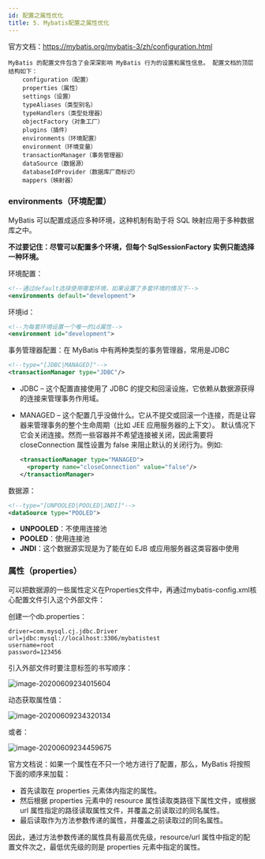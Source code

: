 ```yaml
---
id: 配置之属性优化
title: 5. Mybatis配置之属性优化
---
```


官方文档：https://mybatis.org/mybatis-3/zh/configuration.html

```
MyBatis 的配置文件包含了会深深影响 MyBatis 行为的设置和属性信息。 配置文档的顶层结构如下：
	configuration（配置）
	properties（属性）
	settings（设置）
	typeAliases（类型别名）
	typeHandlers（类型处理器）
	objectFactory（对象工厂）
	plugins（插件）
	environments（环境配置）
	environment（环境变量）
	transactionManager（事务管理器）
	dataSource（数据源）
	databaseIdProvider（数据库厂商标识）
	mappers（映射器）
```



### environments（环境配置）

MyBatis 可以配置成适应多种环境，这种机制有助于将 SQL 映射应用于多种数据库之中。

**不过要记住：尽管可以配置多个环境，但每个 SqlSessionFactory 实例只能选择一种环境。**

环境配置：

```xml
<!--通过default选择使用哪套环境，如果设置了多套环境的情况下-->
<environments default="development">
```



环境id：

```xml
<!--为每套环境设置一个唯一的id属性-->
<environment id="development">
```



事务管理器配置：在 MyBatis 中有两种类型的事务管理器，常用是JDBC

```xml
<!--type="[JDBC|MANAGED]"-->
<transactionManager type="JDBC"/>
```

- JDBC – 这个配置直接使用了 JDBC 的提交和回滚设施，它依赖从数据源获得的连接来管理事务作用域。

- MANAGED – 这个配置几乎没做什么。它从不提交或回滚一个连接，而是让容器来管理事务的整个生命周期（比如 JEE 应用服务器的上下文）。 默认情况下它会关闭连接。然而一些容器并不希望连接被关闭，因此需要将 closeConnection 属性设置为 false 来阻止默认的关闭行为。例如:

  ```xml
  <transactionManager type="MANAGED">
    <property name="closeConnection" value="false"/>
  </transactionManager>
  ```



数据源：

```xml
<!--type="[UNPOOLED|POOLED|JNDI]"-->
<dataSource type="POOLED">
```

- **UNPOOLED**：不使用连接池
- **POOLED**：使用连接池
- **JNDI**：这个数据源实现是为了能在如 EJB 或应用服务器这类容器中使用 



### 属性（properties）

可以把数据源的一些属性定义在Properties文件中，再通过mybatis-config.xml核心配置文件引入这个外部文件：

创建一个db.properties：

```properties
driver=com.mysql.cj.jdbc.Driver
url=jdbc:mysql://localhost:3306/mybatistest
username=root
password=123456
```

引入外部文件时要注意标签的书写顺序：

![image-20200609234015604](https://upyun.shiguangping.com/imgs/20200609234015.png)

动态获取属性值：

![image-20200609234320134](https://upyun.shiguangping.com/imgs/20200609234320.png)

或者：

![image-20200609234459675](https://upyun.shiguangping.com/imgs/20200609234459.png)

官方文档说：如果一个属性在不只一个地方进行了配置，那么，MyBatis 将按照下面的顺序来加载：

- 首先读取在 properties 元素体内指定的属性。
- 然后根据 properties 元素中的 resource 属性读取类路径下属性文件，或根据 url 属性指定的路径读取属性文件，并覆盖之前读取过的同名属性。
- 最后读取作为方法参数传递的属性，并覆盖之前读取过的同名属性。

因此，通过方法参数传递的属性具有最高优先级，resource/url 属性中指定的配置文件次之，最低优先级的则是 properties 元素中指定的属性。
